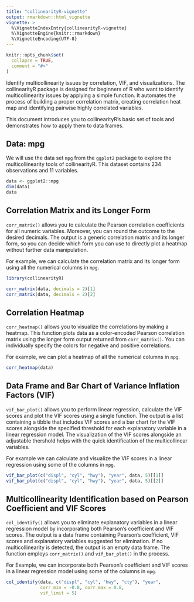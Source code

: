 ```yaml
---
title: "collinearityR-vignette"
output: rmarkdown::html_vignette
vignette: >
  %\VignetteIndexEntry{collinearityR-vignette}
  %\VignetteEngine{knitr::rmarkdown}
  %\VignetteEncoding{UTF-8}
---
```


```r
knitr::opts_chunk$set(
  collapse = TRUE,
  comment = "#>"
)
```

Identify multicollinearity issues by correlation, VIF, and visualizations. The collinearityR package is designed for beginners of R who want to identify multicollinearity issues by applying a simple function. It automates the process of building a proper correlation matrix, creating correlation heat map and identifying pairwise highly correlated variables.

This document introduces you to collinearityR's basic set of tools and demonstrates how to apply them to data frames.

## Data: mpg

We will use the data set `mpg` from the `ggplot2` package to explore the multicollinearity tools of collinearityR. This dataset contains 234 observations and 11 variables.

```r
data <- ggplot2::mpg
dim(data)
data
```

## Correlation Matrix and its Longer Form

`corr_matrix()` allows you to calculate the Pearson correlation coefficients for all numeric variables. Moreover, you can round the outcome to the desired decimals. The output is a generic correlation matrix and its longer form, so you can decide which form you can use to directly plot a heatmap without further data manipulation.

For example, we can calculate the correlation matrix and its longer form using all the numerical columns in `mpg`.

```r
library(collinearityR)

corr_matrix(data, decimals = 2)[1]
corr_matrix(data, decimals = 2)[2]
```

## Correlation Heatmap

`corr_heatmap()` allows you to visualize the correlations by making a heatmap. This function plots data as a color-encoded Pearson correlation matrix using the longer form output returned from `corr_matrix()`. You can individually specify the colors for negative and positive correlations.

For example, we can plot a heatmap of all the numerical columns in `mpg`.

```r
corr_heatmap(data)
```

## Data Frame and Bar Chart of Variance Inflation Factors (VIF)

`vif_bar_plot()` allows you to perform linear regression, calculate the VIF scores and plot the VIF scores using a single function. The output is a list containing a tibble that includes VIF scores and a bar chart for the VIF scores alongside the specified threshold for each explanatory variable in a linear regression model. The visualization of the VIF scores alongside an adjustable thershold helps with the quick identification of the multicollinear variables.

For example we can calculate and visualize the VIF scores in a linear regression using some of the columns in `mpg`.

```r
vif_bar_plot(c("displ", "cyl", "hwy"), "year", data, 5)[[1]]
vif_bar_plot(c("displ", "cyl", "hwy"), "year", data, 5)[[2]]
```

## Multicollinearity Identification based on Pearson Coefficient and VIF Scores

`col_identify()` allows you to eliminate explanatory variables in a linear regression model by incorporating both Pearson's coefficient and VIF scores. The output is a data frame containing Pearson's coefficient, VIF scores and explanatory variables suggested for elimination. If no multicollinearity is detected, the output is an empty data frame. The function employs `corr_matrix()` and `vif_bar_plot()` in the process.

For Example, we can incorporate both Pearson's coefficient and VIF scores in a linear regression model using some of the columns in `mpg`.

```r
col_identify(data, c("displ", "cyl", "hwy", "cty"), "year",
             corr_min = -0.8, corr_max = 0.8,
             vif_limit = 5)
```
